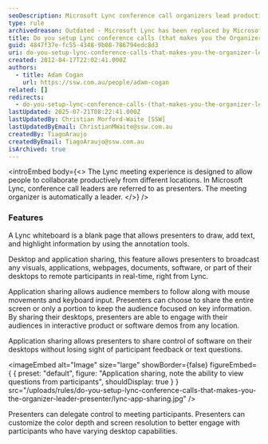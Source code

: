 ```yaml
---
seoDescription: Microsoft Lync conference call organizers lead productive remote meetings as presenters with features including whiteboard collaboration, desktop and application sharing.
type: rule
archivedreason: Outdated - Microsoft Lync has been replaced by Microsoft Teams. See https://www.ssw.com.au/rules/rules-to-better-microsoft-teams/
title: Do you setup Lync conference calls (that makes you the Organizer/Leader/Presenter)?
guid: 4847f37e-fc55-4348-9b08-786794edc8d3
uri: do-you-setup-lync-conference-calls-that-makes-you-the-organizer-leader-presenter
created: 2012-04-17T22:02:41.000Z
authors:
  - title: Adam Cogan
    url: https://ssw.com.au/people/adam-cogan
related: []
redirects:
  - do-you-setup-lync-conference-calls-(that-makes-you-the-organizer-leader-presenter)
lastUpdated: 2025-07-21T08:22:41.000Z
lastUpdatedBy: Christian Morford-Waite [SSW]
lastUpdatedByEmail: ChristianMWaite@ssw.com.au
createdBy: TiagoAraujo
createdByEmail: TiagoAraujo@ssw.com.au
isArchived: true
---
```


<introEmbed
  body={<>
The Lync meeting experience is designed to allow people to collaborate productively from different locations. In Microsoft Lync, conference call leaders are referred to as presenters. The meeting organizer is automatically a leader.
  </>}
/>
### Features

A Lync whiteboard is a blank page that allows presenters to draw, add text, and highlight information by using the annotation tools.

Desktop and application sharing, this feature allows presenters to broadcast any visuals, applications, webpages, documents, software, or part of their desktops to remote participants in real-time, right from Lync.

Application sharing allows audience members to follow along with mouse movements and keyboard input. Presenters can choose to share the entire screen or only a portion to keep the audience focused on key information. By sharing their desktops, presenters are able to engage with their audiences in interactive product or software demos from any location.

Application sharing allows presenters to share control of software on their desktops without losing sight of participant feedback or text questions.


<imageEmbed
  alt="Image"
  size="large"
  showBorder={false}
  figureEmbed={ {
    preset: "default",
    figure: "Application sharing, note the ability to view questions from participants",
    shouldDisplay: true
  } }
  src="/uploads/rules/do-you-setup-lync-conference-calls-that-makes-you-the-organizer-leader-presenter/lync-app-sharing.jpg"
/>


Presenters can delegate control to meeting participants. Presenters can customize the color depth and screen resolution to better engage with participants who have varying desktop capabilities.
